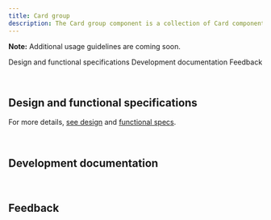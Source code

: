 ```yaml
---
title: Card group
description: The Card group component is a collection of Card components that can be used in block and group-level patterns.
---
```



<ComponentDescription name="Card group" type="layout" />

<InlineNotification>

**Note:** Additional usage guidelines are coming soon.

</InlineNotification>

<AnchorLinks>

<AnchorLink>Design and functional specifications</AnchorLink>
<AnchorLink>Development documentation</AnchorLink>
<AnchorLink>Feedback</AnchorLink>

</AnchorLinks>

<br />

## Design and functional specifications

For more details, [see design](https://ibm.box.com/s/r4nt1w1fe2gnuqn6m9gac48tll7jq5pl) and [functional specs]().

<br />

## Development documentation

<ComponentStatus name="Card group" type="layout" />

<br />

## Feedback

<ComponentFeedback />
